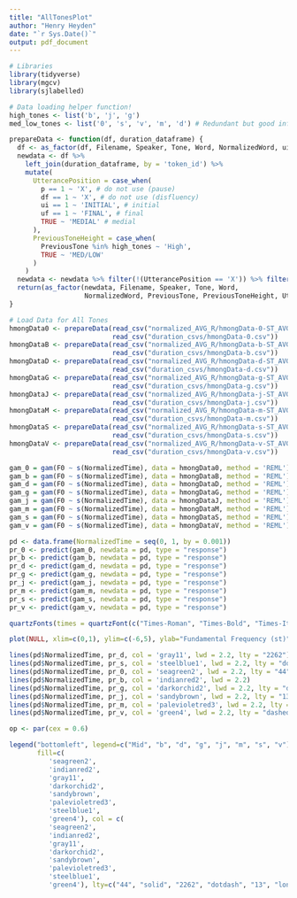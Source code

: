 ```yaml
---
title: "AllTonesPlot"
author: "Henry Heyden"
date: "`r Sys.Date()`"
output: pdf_document
---
```


```r
# Libraries
library(tidyverse)
library(mgcv)
library(sjlabelled)

# Data loading helper function!
high_tones <- list('b', 'j', 'g')
med_low_tones <- list('0', 's', 'v', 'm', 'd') # Redundant but good info

prepareData <- function(df, duration_dataframe) {
  df <- as_factor(df, Filename, Speaker, Tone, Word, NormalizedWord, ui, uf, p, df, PreviousTone)
  newdata <- df %>% 
    left_join(duration_dataframe, by = 'token_id') %>% 
    mutate(
      UtterancePosition = case_when(
        p == 1 ~ 'X', # do not use (pause)
        df == 1 ~ 'X', # do not use (disfluency)
        ui == 1 ~ 'INITIAL', # initial
        uf == 1 ~ 'FINAL', # final
        TRUE ~ 'MEDIAL' # medial
      ),
      PreviousToneHeight = case_when(
        PreviousTone %in% high_tones ~ 'High',
        TRUE ~ 'MED/LOW'
      )
    )
  newdata <- newdata %>% filter(!(UtterancePosition == 'X')) %>% filter(!(is.na(F0))) %>% select(!(ui:df))
  return(as_factor(newdata, Filename, Speaker, Tone, Word,
                   NormalizedWord, PreviousTone, PreviousToneHeight, UtterancePosition))
}

# Load Data for All Tones
hmongData0 <- prepareData(read_csv("normalized_AVG_R/hmongData-0-ST_AVG-R.csv"),
                          read_csv("duration_csvs/hmongData-0.csv"))
hmongDataB <- prepareData(read_csv("normalized_AVG_R/hmongData-b-ST_AVG-R.csv"),
                          read_csv("duration_csvs/hmongData-b.csv"))
hmongDataD <- prepareData(read_csv("normalized_AVG_R/hmongData-d-ST_AVG-R.csv"),
                          read_csv("duration_csvs/hmongData-d.csv"))
hmongDataG <- prepareData(read_csv("normalized_AVG_R/hmongData-g-ST_AVG-R.csv"),
                          read_csv("duration_csvs/hmongData-g.csv"))
hmongDataJ <- prepareData(read_csv("normalized_AVG_R/hmongData-j-ST_AVG-R.csv"),
                          read_csv("duration_csvs/hmongData-j.csv"))
hmongDataM <- prepareData(read_csv("normalized_AVG_R/hmongData-m-ST_AVG-R.csv"),
                          read_csv("duration_csvs/hmongData-m.csv"))
hmongDataS <- prepareData(read_csv("normalized_AVG_R/hmongData-s-ST_AVG-R.csv"),
                          read_csv("duration_csvs/hmongData-s.csv"))
hmongDataV <- prepareData(read_csv("normalized_AVG_R/hmongData-v-ST_AVG-R.csv"),
                          read_csv("duration_csvs/hmongData-v.csv"))

gam_0 = gam(F0 ~ s(NormalizedTime), data = hmongData0, method = 'REML')
gam_b = gam(F0 ~ s(NormalizedTime), data = hmongDataB, method = 'REML')
gam_d = gam(F0 ~ s(NormalizedTime), data = hmongDataD, method = 'REML')
gam_g = gam(F0 ~ s(NormalizedTime), data = hmongDataG, method = 'REML')
gam_j = gam(F0 ~ s(NormalizedTime), data = hmongDataJ, method = 'REML')
gam_m = gam(F0 ~ s(NormalizedTime), data = hmongDataM, method = 'REML')
gam_s = gam(F0 ~ s(NormalizedTime), data = hmongDataS, method = 'REML')
gam_v = gam(F0 ~ s(NormalizedTime), data = hmongDataV, method = 'REML')
```

```r

pd <- data.frame(NormalizedTime = seq(0, 1, by = 0.001))
pr_0 <- predict(gam_0, newdata = pd, type = "response")
pr_b <- predict(gam_b, newdata = pd, type = "response")
pr_d <- predict(gam_d, newdata = pd, type = "response")
pr_g <- predict(gam_g, newdata = pd, type = "response")
pr_j <- predict(gam_j, newdata = pd, type = "response")
pr_m <- predict(gam_m, newdata = pd, type = "response")
pr_s <- predict(gam_s, newdata = pd, type = "response")
pr_v <- predict(gam_v, newdata = pd, type = "response")

quartzFonts(times = quartzFont(c("Times-Roman", "Times-Bold", "Times-Italic", "Times-BoldItalic")))

plot(NULL, xlim=c(0,1), ylim=c(-6,5), ylab="Fundamental Frequency (st)", xlab="Normalized Time", cex.lab = 1.4722)

lines(pd$NormalizedTime, pr_d, col = 'gray11', lwd = 2.2, lty = "2262")
lines(pd$NormalizedTime, pr_s, col = 'steelblue1', lwd = 2.2, lty = "dotted")
lines(pd$NormalizedTime, pr_0, col = 'seagreen2', lwd = 2.2, lty = "44")
lines(pd$NormalizedTime, pr_b, col = 'indianred2', lwd = 2.2)
lines(pd$NormalizedTime, pr_g, col = 'darkorchid2', lwd = 2.2, lty = "dotdash")
lines(pd$NormalizedTime, pr_j, col = 'sandybrown', lwd = 2.2, lty = "13")
lines(pd$NormalizedTime, pr_m, col = 'palevioletred3', lwd = 2.2, lty = "longdash")
lines(pd$NormalizedTime, pr_v, col = 'green4', lwd = 2.2, lty = "dashed")

op <- par(cex = 0.6)

legend("bottomleft", legend=c("Mid", "b", "d", "g", "j", "m", "s", "v"),
       fill=c(
          'seagreen2',
          'indianred2',
          'gray11',
          'darkorchid2',
          'sandybrown',
          'palevioletred3',
          'steelblue1',
          'green4'), col = c(
          'seagreen2',
          'indianred2',
          'gray11',
          'darkorchid2',
          'sandybrown',
          'palevioletred3',
          'steelblue1',
          'green4'), lty=c("44", "solid", "2262", "dotdash", "13", "longdash", "dotted", "dashed"), lwd = 2.2, horiz = T, inset = 0)

```
